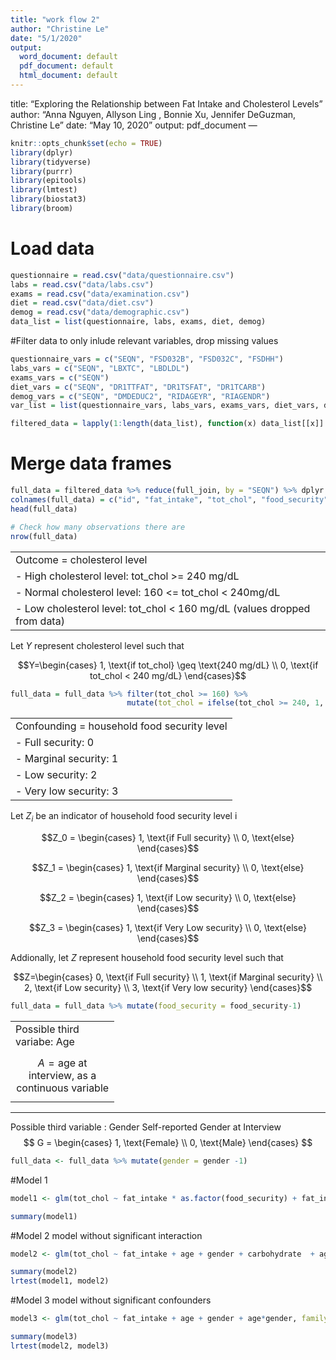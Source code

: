 ```yaml
---
title: "work flow 2"
author: "Christine Le"
date: "5/1/2020"
output:
  word_document: default
  pdf_document: default
  html_document: default
---
```

title: "Exploring the Relationship between Fat Intake and Cholesterol Levels"
author: "Anna Nguyen, Allyson Ling , Bonnie Xu, Jennifer DeGuzman, Christine Le"
date: "May 10, 2020"
output: pdf_document
---
```r
knitr::opts_chunk$set(echo = TRUE)
library(dplyr)
library(tidyverse)
library(purrr)
library(epitools)
library(lmtest)
library(biostat3)
library(broom)
```

# Load data
```r
questionnaire = read.csv("data/questionnaire.csv")
labs = read.csv("data/labs.csv")
exams = read.csv("data/examination.csv")
diet = read.csv("data/diet.csv")
demog = read.csv("data/demographic.csv")
data_list = list(questionnaire, labs, exams, diet, demog)
```

#Filter data to only inlude relevant variables, drop missing values
```r
questionnaire_vars = c("SEQN", "FSD032B", "FSD032C", "FSDHH")
labs_vars = c("SEQN", "LBXTC", "LBDLDL")
exams_vars = c("SEQN")
diet_vars = c("SEQN", "DR1TTFAT", "DR1TSFAT", "DR1TCARB")
demog_vars = c("SEQN", "DMDEDUC2", "RIDAGEYR", "RIAGENDR")
var_list = list(questionnaire_vars, labs_vars, exams_vars, diet_vars, demog_vars)

filtered_data = lapply(1:length(data_list), function(x) data_list[[x]] %>% dplyr::select(var_list[[x]]))
```

# Merge data frames
```r
full_data = filtered_data %>% reduce(full_join, by = "SEQN") %>% dplyr::select("SEQN", "DR1TTFAT", "LBXTC", "FSDHH", "RIDAGEYR", "RIAGENDR", "DR1TSFAT", "DR1TCARB") %>% drop_na()
colnames(full_data) = c("id", "fat_intake", "tot_chol", "food_security", "age", "gender", "saturated_fat", "carbohydrate")
head(full_data) 

# Check how many observations there are
nrow(full_data)
```


-----------------------------------
Outcome = cholesterol level
- High cholesterol level: tot_chol >= 240 mg/dL
- Normal cholesterol level: 160 <= tot_chol < 240mg/dL
- Low cholesterol level: tot_chol < 160 mg/dL (values dropped from data)
-----------------------------------

Let $Y$ represent cholesterol level such that 

$$Y=\begin{cases} 1, \text{if tot_chol} \geq \text{240 mg/dL} \\
                  0, \text{if tot_chol < 240 mg/dL} \end{cases}$$

```r
full_data = full_data %>% filter(tot_chol >= 160) %>%  
                          mutate(tot_chol = ifelse(tot_chol >= 240, 1, 0))
```

-----------------------------------
Confounding = household food security level
- Full security: 0
- Marginal security: 1
- Low security: 2
- Very low security: 3
-----------------------------------

Let $Z_i$ be an indicator of household food security level i

$$Z_0 = \begin{cases} 1, \text{if Full security} \\ 
                      0, \text{else} \end{cases}$$

$$Z_1 = \begin{cases} 1, \text{if Marginal security} \\ 
                      0, \text{else} \end{cases}$$
                     
$$Z_2 = \begin{cases} 1, \text{if Low security} \\ 
                      0, \text{else} \end{cases}$$

$$Z_3 = \begin{cases} 1, \text{if Very Low security} \\ 
                      0, \text{else} \end{cases}$$

Addionally, let $Z$ represent household food security level such that 

$$Z=\begin{cases} 0, \text{if Full security} \\
                  1, \text{if Marginal security} \\
                  2, \text{if Low security} \\
                  3, \text{if Very low security} \end{cases}$$
                  
```r
full_data = full_data %>% mutate(food_security = food_security-1)
```


-----------------------
Possible third variabe: Age

$$A = \text{age at interview, as a continuous variable} $$
----------------------

----------------------
Possible third variable : Gender
Self-reported Gender at Interview
$$ G = \begin{cases} 1, \text{Female} \\
                     0, \text{Male} \end{cases}
                     $$
```r
full_data <- full_data %>% mutate(gender = gender -1)
```

#Model 1

```r
model1 <- glm(tot_chol ~ fat_intake * as.factor(food_security) + fat_intake *age + fat_intake * gender + fat_intake *carbohydrate + age*gender, family = binomial(link = 'logit'), data = full_data)

summary(model1)
```

#Model 2 model without significant interaction
```r
model2 <- glm(tot_chol ~ fat_intake + age + gender + carbohydrate  + age*gender + fat_intake*carbohydrate, family = binomial(link = 'logit'), data = full_data)

summary(model2)
lrtest(model1, model2)
```

#Model 3 model without significant confounders

```r
model3 <- glm(tot_chol ~ fat_intake + age + gender + age*gender, family = binomial(link = 'logit'), data = full_data)

summary(model3)
lrtest(model2, model3)
```


